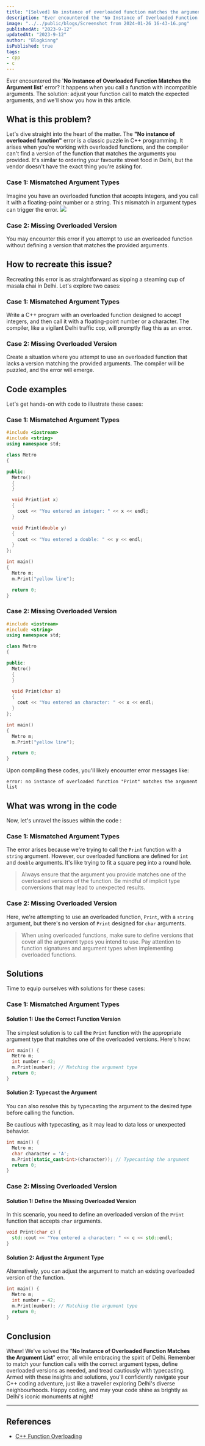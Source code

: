 ```yaml
---
title: "[Solved] No instance of overloaded function matches the argument list"
description: "Ever encountered the 'No Instance of Overloaded Function Matches the Argument list' error? It happens when you call a function with incompatible arguments."
image: "../../public/blogs/Screenshot from 2024-01-26 16-43-16.png"
publishedAt: "2023-9-12"
updatedAt: "2023-9-12"
author: "Blogkinng"
isPublished: true
tags: 
- cpp
- c
---
```




Ever encountered the '**No Instance of Overloaded Function Matches the Argument list**' error? It happens when you call a function with incompatible arguments. The solution: adjust your function call to match the expected arguments, and we'll show you how in this article.

## What is this problem?

Let's dive straight into the heart of the matter. The **"No instance of overloaded function"** error is a classic puzzle in C++ programming. It arises when you're working with overloaded functions, and the compiler can't find a version of the function that matches the arguments you provided. It's similar to ordering your favourite street food in Delhi, but the vendor doesn't have the exact thing you're asking for.

### Case 1: Mismatched Argument Types

Imagine you have an overloaded function that accepts integers, and you call it with a floating-point number or a string. This mismatch in argument types can trigger the error.
![][1]

### Case 2: Missing Overloaded Version

You may encounter this error if you attempt to use an overloaded function without defining a version that matches the provided arguments.

## How to recreate this issue?

Recreating this error is as straightforward as sipping a steaming cup of masala chai in Delhi. Let's explore two cases:

### Case 1: Mismatched Argument Types

Write a C++ program with an overloaded function designed to accept integers, and then call it with a floating-point number or a character. The compiler, like a vigilant Delhi traffic cop, will promptly flag this as an error.

### Case 2: Missing Overloaded Version

Create a situation where you attempt to use an overloaded function that lacks a version matching the provided arguments. The compiler will be puzzled, and the error will emerge.

## Code examples

Let's get hands-on with code to illustrate these cases:

### Case 1: Mismatched Argument Types
```cpp title="cpp" {13,18,27}
#include <iostream>
#include <string>
using namespace std;

class Metro
{

public:
  Metro()
  {
  }

  void Print(int x)
  {
    cout << "You entered an integer: " << x << endl;
  }

  void Print(double y)
  {
    cout << "You entered a double: " << y << endl;
  }
};

int main()
{
  Metro m;
  m.Print("yellow line");

  return 0;
}
```

### Case 2: Missing Overloaded Version
```cpp title="cpp" {13,22}
#include <iostream>
#include <string>
using namespace std;

class Metro
{

public:
  Metro()
  {
  }

  void Print(char x)
  {
    cout << "You entered an character: " << x << endl;
  }
};

int main()
{
  Metro m;
  m.Print("yellow line");

  return 0;
}
```


Upon compiling these codes, you'll likely encounter error messages like:
```
error: no instance of overloaded function "Print" matches the argument list
```

## What was wrong in the code

Now, let's unravel the issues within the code :

### Case 1: Mismatched Argument Types

The error arises because we're trying to call the `Print` function with a `string` argument. However, our overloaded functions are defined for `int` and `double` arguments. It's like trying to fit a square peg into a round hole.


>Always ensure that the argument you provide matches one of the overloaded versions of the function.
Be mindful of implicit type conversions that may lead to unexpected results.



### Case 2: Missing Overloaded Version

Here, we're attempting to use an overloaded function, `Print`, with a `string` argument, but there's no version of `Print` designed for `char` arguments.


>When using overloaded functions, make sure to define versions that cover all the argument types you intend to use.
Pay attention to function signatures and argument types when implementing overloaded functions.

## Solutions

Time to equip ourselves with solutions for these cases:

### Case 1: Mismatched Argument Types

#### Solution 1: Use the Correct Function Version

The simplest solution is to call the `Print` function with the appropriate argument type that matches one of the overloaded versions. Here's how:

```cpp title="cpp" {4}
int main() {
  Metro m;
  int number = 42;
  m.Print(number); // Matching the argument type
  return 0;
}
```

#### Solution 2: Typecast the Argument

You can also resolve this by typecasting the argument to the desired type before calling the function.

 Be cautious with typecasting, as it may lead to data loss or unexpected behavior.

```cpp title="cpp" {4}
int main() {
  Metro m;
  char character = 'A';
  m.Print(static_cast<int>(character)); // Typecasting the argument
  return 0;
}
```

### Case 2: Missing Overloaded Version

#### Solution 1: Define the Missing Overloaded Version

In this scenario, you need to define an overloaded version of the `Print` function that accepts `char` arguments.

```cpp title="cpp" {1}
void Print(char c) {
  std::cout << "You entered a character: " << c << std::endl;
}
```

#### Solution 2: Adjust the Argument Type

Alternatively, you can adjust the argument to match an existing overloaded version of the function.

```cpp title="cpp" {4}
int main() {
  Metro m;
  int number = 42;
  m.Print(number); // Matching the argument type
  return 0;
}
```

## Conclusion

Whew! We've solved the "**No Instance of Overloaded Function Matches the Argument List**" error, all while embracing the spirit of Delhi. Remember to match your function calls with the correct argument types, define overloaded versions as needed, and tread cautiously with typecasting. Armed with these insights and solutions, you'll confidently navigate your C++ coding adventure, just like a traveller exploring Delhi's diverse neighbourhoods. Happy coding, and may your code shine as brightly as Delhi's iconic monuments at night! 

---
## References

- [C++ Function Overloading](https://en.cppreference.com/w/cpp/language/classes)




  [1]: https://logiclair.org/?qa=blob&qa_blobid=10956886260086558723
